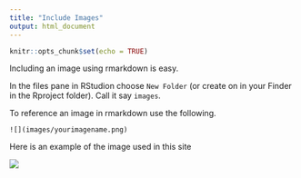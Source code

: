 ```yaml
---
title: "Include Images"
output: html_document
---
```


```r
knitr::opts_chunk$set(echo = TRUE)
```

Including an image using rmarkdown is easy. 

In the files pane in RStudion choose `New Folder` (or create on in your Finder in the Rproject folder). Call it say `images`.

To reference an image in rmarkdown use the following. 


`![](images/yourimagename.png)`

Here is an example of the image used in this site

![](images/build_options.png)
